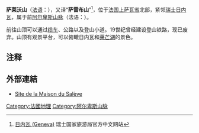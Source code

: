 {{Infobox Mountain
| 名稱 = 萨莱沃山<br />{{lang|fr|Mont Salève}}
| 照片 = Salève.jpg
| 照片說明 = 萨莱沃山全景
| 海拔 = 1379米
| 位置 = {{FRA}}[[上萨瓦省|上萨瓦省]]
| 山脈 = 前[[阿爾卑斯山脈|阿爾卑斯山脈]]
| 座標 = {{coord|46|05|39|N|6|08|25|E|region:CH_type:mountain}}
| 首次登頂 =
| 最容易的攀登路線 =
| pushpin_map = France
| pushpin_map_caption = 萨莱沃山的位置
| latd=46 | latm=5| lats=39 | latNS=N
| longd=6 | longm=8| longs=25| longEW=E
}}

'''萨莱沃山'''（[[法语|法语]]：{{lang|fr|Le Salève}}），又译“'''萨雷布山'''”<ref>[http://www.myswitzerland.com/zh/mount-saleve.html 日内瓦 (Geneva)] {{Wayback|url=http://www.myswitzerland.com/zh/mount-saleve.html |date=20160919072702 }} 瑞士国家旅游局官方中文网站</ref>，位于[[法国|法国]][[上萨瓦省|上萨瓦省]]北部，紧邻[[瑞士|瑞士]][[日内瓦|日内瓦]]，属于前[[阿尔卑斯山脉|阿尔卑斯山脉]]（法语：{{lang|fr|Préalpes}}）。

前往山顶可以通过[[缆车|缆车]]、公路以及登山小道。19世纪曾经建设登山铁路，现已废弃。山顶有观景平台，可以俯瞰日内瓦和[[莱芒湖|莱芒湖]]的景色。

==注释==
{{reflist}}

== 外部連結 ==
* {{fr}}[http://www.maisondusaleve.com/ Site de la Maison du Salève] {{Wayback|url=http://www.maisondusaleve.com/ |date=20210507031110 }}

{{Authority control}}
[[Category:法國地理|Category:法國地理]]
[[Category:阿尔卑斯山脉|Category:阿尔卑斯山脉]]
